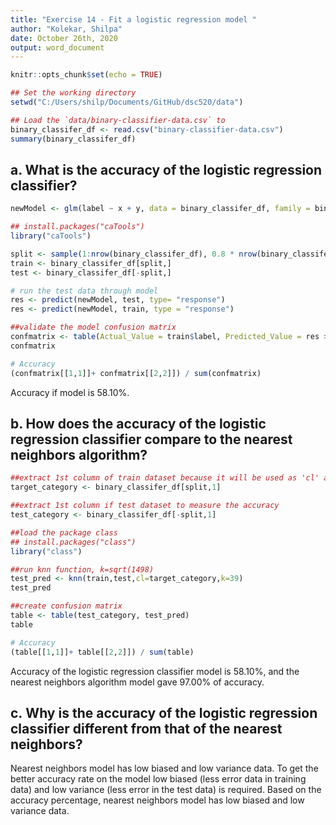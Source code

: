 ```yaml
---
title: "Exercise 14 - Fit a logistic regression model "
author: "Kolekar, Shilpa"
date: October 26th, 2020
output: word_document
---
```


```r
knitr::opts_chunk$set(echo = TRUE)
```


```r
## Set the working directory 
setwd("C:/Users/shilp/Documents/GitHub/dsc520/data")

## Load the `data/binary-classifier-data.csv` to
binary_classifer_df <- read.csv("binary-classifier-data.csv")
summary(binary_classifer_df)
```
## a. What is the accuracy of the logistic regression classifier?
```r
newModel <- glm(label ~ x + y, data = binary_classifer_df, family = binomial)

## install.packages("caTools")
library("caTools")

split <- sample(1:nrow(binary_classifer_df), 0.8 * nrow(binary_classifer_df))
train <- binary_classifer_df[split,]
test <- binary_classifer_df[-split,]

# run the test data through model
res <- predict(newModel, test, type= "response")
res <- predict(newModel, train, type = "response")

##validate the model confusion matrix
confmatrix <- table(Actual_Value = train$label, Predicted_Value = res > 0.5)
confmatrix

# Accuracy
(confmatrix[[1,1]]+ confmatrix[[2,2]]) / sum(confmatrix)

```
Accuracy if model is 58.10%.


## b. How does the accuracy of the logistic regression classifier compare to the nearest neighbors algorithm?
```r

##extract 1st column of train dataset because it will be used as 'cl' argument in knn function.
target_category <- binary_classifer_df[split,1]

##extract 1st column if test dataset to measure the accuracy
test_category <- binary_classifer_df[-split,1]

##load the package class
## install.packages("class")
library("class")

##run knn function, k=sqrt(1498)
test_pred <- knn(train,test,cl=target_category,k=39)
test_pred

##create confusion matrix
table <- table(test_category, test_pred)
table

# Accuracy
(table[[1,1]]+ table[[2,2]]) / sum(table)

```
Accuracy of the logistic regression classifier model is 58.10%, and the nearest neighbors algorithm model gave 97.00% of accuracy. 

## c. Why is the accuracy of the logistic regression classifier different from that of the nearest neighbors?
Nearest neighbors model has low biased and low variance data. To get the better accuracy rate on the model low biased (less error data in training data) and low variance (less error in the test data) is required. Based on the accuracy percentage, nearest neighbors model has low biased and low variance data.

